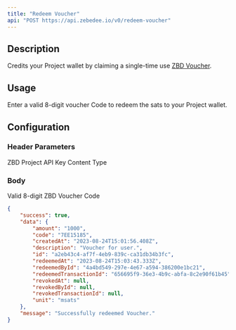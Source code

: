 ```yaml
---
title: "Redeem Voucher"
api: "POST https://api.zebedee.io/v0/redeem-voucher"
---
```


## Description

Credits your Project wallet by claiming a single-time use [ZBD Voucher](/get-started/vouchers).

## Usage

Enter a valid 8-digit voucher Code to redeem the sats to your Project wallet.

## Configuration

### Header Parameters

<ParamField required header="apikey" type="string">
  ZBD Project API Key
</ParamField>

<ParamField initialValue="application/json" header="Content-Type" type="string">
  Content Type
</ParamField>

### Body

<ParamField required body="code" type="string">
  Valid 8-digit ZBD Voucher Code
</ParamField>



<ResponseExample>

```json Response
{
    "success": true,
    "data": {
        "amount": "1000",
        "code": "7EE15185",
        "createdAt": "2023-08-24T15:01:56.408Z",
        "description": "Voucher for user.",
        "id": "a2eb43c4-af7f-4eb9-839c-ca31db34b3fc",
        "redeemedAt": "2023-08-24T15:03:43.333Z",
        "redeemedById": "4a4bd549-297e-4e67-a594-386200e1bc21",
        "redeemedTransactionId": "656695f9-36e3-4b9c-abfa-8c2e90f61b45",
        "revokedAt": null,
        "revokedById": null,
        "revokedTransactionId": null,
        "unit": "msats"
    },
    "message": "Successfully redeemed Voucher."
}
```

</ResponseExample>
